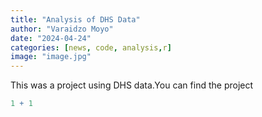 ```yaml
---
title: "Analysis of DHS Data"
author: "Varaidzo Moyo"
date: "2024-04-24"
categories: [news, code, analysis,r]
image: "image.jpg"
---
```


This was a project using DHS data.You can find the project

```r
1 + 1
```
